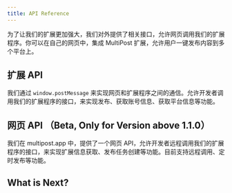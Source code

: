 ```yaml
---
title: API Reference
---
```


为了让我们的扩展更加强大，我们对外提供了相关接口，允许网页调用我们的扩展程序。你可以在自己的网页中，集成 MultiPost 扩展，允许用户一键发布内容到多个平台上。

## 扩展 API

我们通过 `window.postMessage` 来实现网页和扩展程序之间的通信。允许开发者调用我们的扩展程序的接口，来实现发布、获取账号信息、获取平台信息等功能。

## 网页 API （Beta, Only for Version above 1.1.0）

我们在 multipost.app 中，提供了一个网页 API，允许开发者远程调用我们的扩展程序的接口，来实现扩展信息获取、发布任务创建等功能。目前支持远程调用、定时发布等功能。

## What is Next?

<Cards>
  <Card title="Learn more about Extension API" href="/docs/api-reference/extension" />
  <Card title="Learn more about Web API" href="/docs/api-reference/web" />
</Cards>
